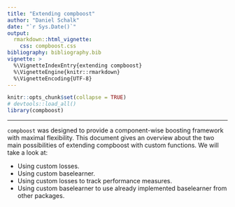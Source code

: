 ```yaml
---
title: "Extending compboost"
author: "Daniel Schalk"
date: "`r Sys.Date()`"
output: 
  rmarkdown::html_vignette:
    css: compboost.css
bibliography: bibliography.bib
vignette: >
  %\VignetteIndexEntry{extending compboost}
  %\VignetteEngine{knitr::rmarkdown}
  %\VignetteEncoding{UTF-8}
---
```


```r
knitr::opts_chunk$set(collapse = TRUE)
# devtools::load_all()
library(compboost)
```


<hr>

`compboost` was designed to provide a component-wise boosting framework with
maximal flexibility. This document gives an overview about the two main
possibilities of extending compboost with custom functions. We will take 
a look at:

- Using custom losses.
- Using custom baselearner.
- Using custom losses to track performance measures.
- Using custom baselearner to use already implemented baselearner from other
  packages.

